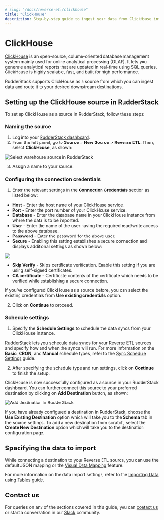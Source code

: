 ```yaml
---
# slug: "/docs/reverse-etl/clickhouse"
title: "ClickHouse"
description: Step-by-step guide to ingest your data from ClickHouse into RudderStack.
---
```


# ClickHouse

[ClickHouse](https://clickhouse.tech/) is an open-source, column-oriented database management system mainly used for online analytical processing \(OLAP\). It lets you generate analytical reports that are updated in real-time using SQL queries. ClickHouse is highly scalable, fast, and built for high performance.

RudderStack supports ClickHouse as a source from which you can ingest data and route it to your desired downstream destinations.

## Setting up the ClickHouse source in RudderStack

To set up ClickHouse as a source in RudderStack, follow these steps:

### Naming the source

1. Log into your [RudderStack dashboard](https://app.rudderstack.com/).
2. From the left panel, go to **Source** > **New Source** > **Reverse ETL**.  Then, select **ClickHouse**, as shown:

<img src="../assets/warehouse-actions-sources/select-source.png" alt="Select warehouse source in RudderStack" />

3. Assign a name to your source.

### Configuring the connection credentials

1. Enter the relevant settings in the **Connection Credentials** section as listed below:

- **Host** - Enter the host name of your ClickHouse service.
- **Port** - Enter the port number of your ClickHouse service.
- **Database** - Enter the database name in your ClickHouse instance from where the data is to be imported.
- **User** - Enter the name of the user having the required read/write access to the above database.
- **Password** - Enter the password for the above user.
- **Secure** - Enabling this setting establishes a secure connection and displays additional settings as shown below:

<img src="../assets/warehouse-actions-sources/clickhouse-additional-settings.png" />

  - **Skip Verify** - Skips certificate verification. Enable this setting if you are using self-signed certificates.
  - **CA certificate** -  Certificate contents of the certificate which needs to be verified while establishing a secure connection.

<div class="successBlock">

If you've configured ClickHouse as a source before, you can select the existing credentials from <strong>Use existing credentials</strong> option.
</div>

2. Click on **Continue** to proceed.

### Schedule settings

1. Specify the **Schedule Settings** to schedule the data syncs from your ClickHouse instance.

<div class="infoBlock">

RudderStack lets you schedule data syncs for your Reverse ETL sources and specify how and when the syncs will run. For more information on the <strong>Basic</strong>, <strong>CRON</strong>, and <strong>Manual</strong> schedule types, refer to the <a href="https://www.rudderstack.com/docs/reverse-etl/common-settings/sync-schedule-settings/">Sync Schedule Settings</a> guide.
</div>

2. After specifying the schedule type and run settings, click on **Continue** to finish the setup.

ClickHouse is now successfully configured as a source in your RudderStack dashboard. You can further connect this source to your preferred destination by clicking on **Add Destination** button, as shown:

<img src="../assets/warehouse-actions-sources/destination.png" alt="Add destination in RudderStack" />

<div class="infoBlock">
  
If you have already configured a destination in RudderStack, choose the <strong>Use Existing Destination</strong> option which will take you to the <strong>Schema</strong> tab in the source settings. To add a new destination from scratch, select the <strong>Create New Destination</strong> option which will take you to the destination configuration page.
</div>

## Specifying the data to import

While connecting a destination to your Reverse ETL source, you can use the default JSON mapping or the [Visual Data Mapping](https://www.rudderstack.com/docs/reverse-etl/features/visual-data-mapper/) feature.

<div class="infoBlock">

For more information on the data import settings, refer to the <a href="https://www.rudderstack.com/docs/reverse-etl/common-settings/importing-data-using-tables/">Importing Data using Tables</a> guide.
</div>

## Contact us

For queries on any of the sections covered in this guide, you can [contact us](mailto:%20docs@rudderstack.com) or start a conversation in our [Slack](https://rudderstack.com/join-rudderstack-slack-community) community.
